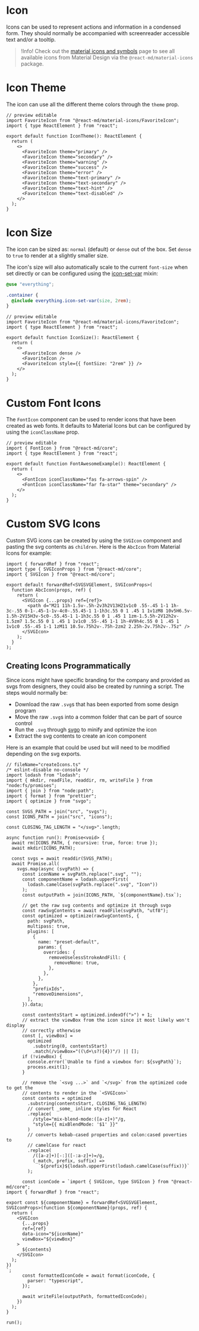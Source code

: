 # Icon

Icons can be used to represent actions and information in a condensed form. They
should normally be accompanied with screenreader accessible text and/or a tooltip.

> !Info! Check out the [material icons and symbols](/components/material-icons-and-symbols)
> page to see all available icons from Material Design via the
> `@react-md/material-icons` package.

# Icon Theme

The icon can use all the different theme colors through the `theme` prop.

```tsx
// preview editable
import FavoriteIcon from "@react-md/material-icons/FavoriteIcon";
import { type ReactElement } from "react";

export default function IconTheme(): ReactElement {
  return (
    <>
      <FavoriteIcon theme="primary" />
      <FavoriteIcon theme="secondary" />
      <FavoriteIcon theme="warning" />
      <FavoriteIcon theme="success" />
      <FavoriteIcon theme="error" />
      <FavoriteIcon theme="text-primary" />
      <FavoriteIcon theme="text-secondary" />
      <FavoriteIcon theme="text-hint" />
      <FavoriteIcon theme="text-disabled" />
    </>
  );
}
```

# Icon Size

The icon can be sized as: `normal` (default) or `dense` out of the box. Set `dense` to `true`
to render at a slightly smaller size.

The icon's size will also automatically scale to the current `font-size` when set directly
or can be configured using the [icon-set-var](/sassdoc/icon#mixin-set-var) mixin:

```scss
@use "everything";

.container {
  @include everything.icon-set-var(size, 2rem);
}
```

```tsx
// preview editable
import FavoriteIcon from "@react-md/material-icons/FavoriteIcon";
import { type ReactElement } from "react";

export default function IconSize(): ReactElement {
  return (
    <>
      <FavoriteIcon dense />
      <FavoriteIcon />
      <FavoriteIcon style={{ fontSize: "2rem" }} />
    </>
  );
}
```

# Custom Font Icons

The `FontIcon` component can be used to render icons that have been created as web fonts. It
defaults to Material Icons but can be configured by using the `iconClassName` prop.

```tsx
// preview editable
import { FontIcon } from "@react-md/core";
import { type ReactElement } from "react";

export default function FontAwesomeExample(): ReactElement {
  return (
    <>
      <FontIcon iconClassName="fas fa-arrows-spin" />
      <FontIcon iconClassName="far fa-star" theme="secondary" />
    </>
  );
}
```

# Custom SVG Icons

Custom SVG icons can be created by using the `SVGIcon` component and pasting the
svg contents as `children`. Here is the `AbcIcon` from Material Icons for
example:

```tsx
import { forwardRef } from "react";
import type { SVGIconProps } from "@react-md/core";
import { SVGIcon } from "@react-md/core";

export default forwardRef<SVGSVGElement, SVGIconProps>(
  function AbcIcon(props, ref) {
    return (
      <SVGIcon {...props} ref={ref}>
        <path d="M21 11h-1.5v-.5h-2v3h2V13H21v1c0 .55-.45 1-1 1h-3c-.55 0-1-.45-1-1v-4c0-.55.45-1 1-1h3c.55 0 1 .45 1 1v1zM8 10v5H6.5v-1.5h-2V15H3v-5c0-.55.45-1 1-1h3c.55 0 1 .45 1 1zm-1.5.5h-2V12h2v-1.5zm7 1.5c.55 0 1 .45 1 1v1c0 .55-.45 1-1 1h-4V9h4c.55 0 1 .45 1 1v1c0 .55-.45 1-1 1zM11 10.5v.75h2v-.75h-2zm2 2.25h-2v.75h2v-.75z" />
      </SVGIcon>
    );
  }
);
```

## Creating Icons Programmatically

Since icons might have specific branding for the company and provided as svgs
from designers, they could also be created by running a script. The steps would
normally be:

- Download the raw `.svg`s that has been exported from some design program
- Move the raw `.svg`s into a common folder that can be part of source control
- Run the `.svg` through [svgo](https://github.com/svg/svgo) to minify and
  optimize the icon
- Extract the svg contents to create an icon component

Here is an example that could be used but will need to be modified depending on
the svg exports.

```tsx
// fileName="createIcons.ts"
/* eslint-disable no-console */
import lodash from "lodash";
import { mkdir, readFile, readdir, rm, writeFile } from "node:fs/promises";
import { join } from "node:path";
import { format } from "prettier";
import { optimize } from "svgo";

const SVGS_PATH = join("src", "svgs");
const ICONS_PATH = join("src", "icons");

const CLOSING_TAG_LENGTH = "</svg>".length;

async function run(): Promise<void> {
  await rm(ICONS_PATH, { recursive: true, force: true });
  await mkdir(ICONS_PATH);

  const svgs = await readdir(SVGS_PATH);
  await Promise.all(
    svgs.map(async (svgPath) => {
      const iconName = svgPath.replace(".svg", "");
      const componentName = lodash.upperFirst(
        lodash.camelCase(svgPath.replace(".svg", "Icon"))
      );
      const outputPath = join(ICONS_PATH, `${componentName}.tsx`);

      // get the raw svg contents and optimize it through svgo
      const rawSvgContents = await readFile(svgPath, "utf8");
      const optimized = optimize(rawSvgContents, {
        path: svgPath,
        multipass: true,
        plugins: [
          {
            name: "preset-default",
            params: {
              overrides: {
                removeUselessStrokeAndFill: {
                  removeNone: true,
                },
              },
            },
          },
          "prefixIds",
          "removeDimensions",
        ],
      }).data;

      const contentsStart = optimized.indexOf(">") + 1;
      // extract the viewBox from the icon since it most likely won't display
      // correctly otherwise
      const [, viewBox] =
        optimized
          .substring(0, contentsStart)
          .match(/viewBox="((\d+\s?){4})"/) || [];
      if (!viewBox) {
        console.error(`Unable to find a viewbox for: ${svgPath}`);
        process.exit(1);
      }

      // remove the `<svg ...>` and `</svg>` from the optimized code to get the
      // contents to render in the `<SVGIcon>`
      const contents = optimized
        .substring(contentsStart, CLOSING_TAG_LENGTH)
        // convert _some_ inline styles for React
        .replace(
          /style="mix-blend-mode:([a-z]+)"/g,
          "style={{ mixBlendMode: '$1' }}"
        )
        // converts kebab-cased properties and colon:cased poverties to
        // camelCase for react
        .replace(
          /([a-z]+)[-:]([-:a-z]+)=/g,
          (_match, prefix, suffix) =>
            `${prefix}${lodash.upperFirst(lodash.camelCase(suffix))}`
        );

      const iconCode = `import { SVGIcon, type SVGIcon } from "@react-md/core";
import { forwardRef } from "react";

export const ${componentName} = forwardRef<SVGSVGElement, SVGIconProps>(function ${componentName}(props, ref) {
  return (
    <SVGIcon
      {...props}
      ref={ref}
      data-icon="${iconName}"
      viewBox="${viewBox}"
    >
      ${contents}
    </SVGIcon>
  );
})
`;
      const formattedIconCode = await format(iconCode, {
        parser: "typescript",
      });

      await writeFile(outputPath, formattedIconCode);
    })
  );
}

run();
```
